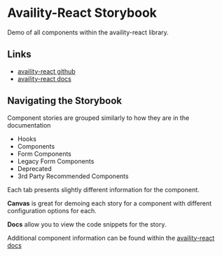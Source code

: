 <!-- index.stories.mdx -->


<Meta title="Home" />

# Availity-React Storybook

Demo of all components within the availity-react library.

## Links

+ [availity-react github](https://github.com/Availity/availity-react)
+ [availity-react docs](https://availity.github.io/availity-react)

## Navigating the Storybook

Component stories are grouped similarly to how they are in the documentation

+ Hooks
+ Components
+ Form Components
+ Legacy Form Components
+ Deprecated
+ 3rd Party Recommended Components

Each tab presents slightly different information for the component.

**Canvas** is great for demoing each story for a component with different configuration options for each.

**Docs** allow you to view the code snippets for the story.

Additional component information can be found within the [availity-react docs](https://availity.github.io/availity-react)